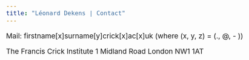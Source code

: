 ```yaml
---
title: "Léonard Dekens | Contact"
---
```


<style type="text/css">
  body{
  font-size: 14pt;
}
</style>
Mail: firstname[x]surname[y]crick[x]ac[x]uk
(where (x, y, z) = (., @, - ))

The Francis Crick Institute
1 Midland Road
London NW1 1AT   